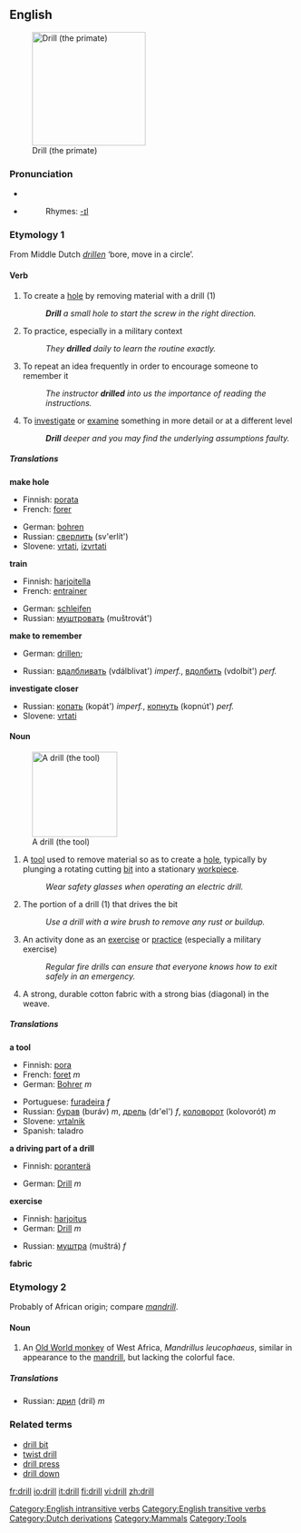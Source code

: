 ==English==
[[Image:Drill primate.png|right|thumb|200px|thumb|Drill (the primate)]]

===Pronunciation===
*{{IPA|/drɪl/}}
*{{AHD|drĭl}}
*:Rhymes: [[Rhymes:English:-ɪl|-ɪl]]

===Etymology 1===
From Middle Dutch ''[[drillen]]'' ‘bore, move in a circle’.

====Verb====
{{en-verb}}

# To create a [[hole]] by removing material with a drill (1)
#:'''''Drill''' a small hole to start the screw in the right direction.''
# To practice, especially in a military context
#:''They '''drilled''' daily to learn the routine exactly.''
# To repeat an idea frequently in order to encourage someone to remember it
#:''The instructor '''drilled''' into us the importance of reading the instructions.''
# To [[investigate]] or [[examine]] something in more detail or at a different level
#:'''''Drill''' deeper and you may find the underlying assumptions faulty.''

=====Translations=====
'''make hole'''
{{top}}
*Finnish: [[porata]]
*French: [[forer]]
{{mid}}
*German: [[bohren]]
*Russian: [[сверлить]] (sv'erlít')
*Slovene: [[vrtati]], [[izvrtati]]
{{bottom}}

'''train'''
{{top}}
*Finnish: [[harjoitella]]
*French: [[:fr:entrainer|entrainer]]
{{mid}}
*German: [[:de:schleifen|schleifen]]
*Russian: [[муштровать]] (muštrovát')
{{bottom}}

'''make to remember'''
{{top}}
*German: [[:de:drillen|drillen]]; 
{{mid}}
*Russian: [[вдалбливать]] (vdálblivat') ''imperf.'', [[вдолбить]] (vdolbít') ''perf.''
{{bottom}}

'''investigate closer'''
{{top}}
{{mid}}
*Russian: [[копать]] (kopát') ''imperf.'', [[копнуть]] (kopnút') ''perf.'' <!--lit. 'to dig'-->
*Slovene: [[vrtati]]
{{bottom}}

====Noun====
{{en-noun}}
[[Image:Battdrill.jpg|150px|thumb|A drill (the tool)]]

# A [[tool]] used to remove material so as to create a [[hole]], typically by plunging a rotating cutting [[bit]] into a stationary [[workpiece]].
#:''Wear safety glasses when operating an electric drill.''
# The portion of a drill (1) that drives the bit
#:''Use a drill with a wire brush to remove any rust or buildup.''
# An activity done as an [[exercise]] or [[practice]] (especially a military exercise)
#:''Regular fire drills can ensure that everyone knows how to exit safely in an emergency.''
# A strong, durable cotton fabric with a strong bias (diagonal) in the weave. 

=====Translations=====
'''a tool'''
{{top}}
* Finnish: [[pora]]
* French: [[:fr:foret|foret]] ''m''
* German: [[:de:Bohrer|Bohrer]] ''m''
{{mid}}
* Portuguese: [[furadeira]] ''f''
* Russian: [[бурав]] (buráv) ''m'', [[дрель]] (dr'el') ''f'', [[коловорот]] (kolovorót) ''m'' 
* Slovene: [[vrtalnik]] {{m}}
* Spanish: taladro
{{bottom}}

'''a driving part of a drill'''
{{top}}
*Finnish: [[poranterä]]
{{mid}}
*German: [[:de:Drill|Drill]] ''m''
{{bottom}}

'''exercise'''
{{top}}
*Finnish: [[harjoitus]]
*German: [[:de:Drill|Drill]] ''m''
{{mid}}
*Russian: [[муштра]] (muštrá) ''f''
{{bottom}}

'''fabric'''
{{top}}
{{mid}}
{{bottom}}

===Etymology 2===
Probably of African origin; compare ''[[mandrill]]''.

====Noun====
{{en-noun}}

# An [[Old World monkey]] of West Africa, ''Mandrillus leucophaeus'', similar in appearance to the [[mandrill]], but lacking the colorful face.

=====Translations=====
{{top}}
{{mid}}
*Russian: [[дрил]] (dril) ''m''
{{bottom}}

===Related terms===
*[[drill bit]]
*[[twist drill]]
*[[drill press]]
*[[drill down]]

[[Category:English intransitive verbs]]

[[Category:English transitive verbs]]
[[Category:Dutch derivations]]
[[Category:Mammals]]
[[Category:Tools]]

[[fr:drill]]
[[io:drill]]
[[it:drill]]
[[fi:drill]]
[[vi:drill]]
[[zh:drill]]